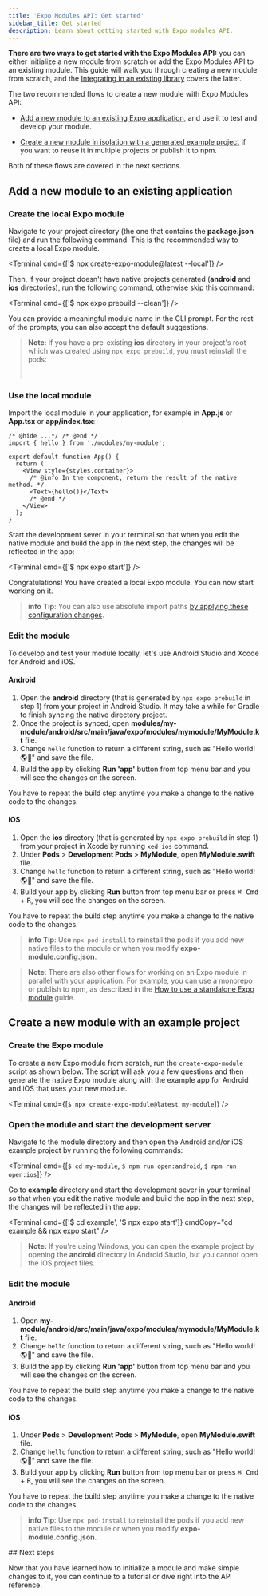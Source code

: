 ```yaml
---
title: 'Expo Modules API: Get started'
sidebar_title: Get started
description: Learn about getting started with Expo modules API.
---
```




**There are two ways to get started with the Expo Modules API:** you can either initialize a new module from scratch or add the Expo Modules API to an existing module. This guide will walk you through creating a new module from scratch, and the [Integrating in an existing library](/modules/existing-library) covers the latter.

The two recommended flows to create a new module with Expo Modules API:

- [Add a new module to an existing Expo application](#add-a-new-module-to-an-existing-application), and use it to test and develop your module.

- [Create a new module in isolation with a generated example project](#creating-a-new-module-with-an-example-project) if you want to reuse it in multiple projects or publish it to npm.

Both of these flows are covered in the next sections.

## Add a new module to an existing application

<Step label="1">

### Create the local Expo module

Navigate to your project directory (the one that contains the **package.json** file) and run the following command. This is the recommended way to create a local Expo module.

<Terminal cmd={['$ npx create-expo-module@latest --local']} />

Then, if your project doesn't have native projects generated (**android** and **ios** directories), run the following command, otherwise skip this command:

<Terminal cmd={['$ npx expo prebuild --clean']} />

You can provide a meaningful module name in the CLI prompt. For the rest of the prompts, you can also accept the default suggestions.

> **Note**: If you have a pre-existing **ios** directory in your project's root which was created using `npx expo prebuild`, you must reinstall the pods:
>
> <br />
> <Terminal cmd={['$ npx pod-install']} />

</Step>

<Step label="2">

### Use the local module

Import the local module in your application, for example in **App.js** or **App.tsx** or **app/index.tsx**:

```tsx App.tsx
/* @hide ...*/ /* @end */
import { hello } from './modules/my-module';

export default function App() {
  return (
    <View style={styles.container}>
      /* @info In the component, return the result of the native method. */
      <Text>{hello()}</Text>
      /* @end */
    </View>
  );
}
```

Start the development sever in your terminal so that when you edit the native module and build the app in the next step, the changes will be reflected in the app:

<Terminal cmd={['$ npx expo start']} />

Congratulations! You have created a local Expo module. You can now start working on it.

> **info** **Tip**: You can also use absolute import paths [by applying these configuration changes](https://expo.fyi/absolute-path-expo-modules.md).

</Step>

<Step label="3">

### Edit the module

To develop and test your module locally, let's use Android Studio and Xcode for Android and iOS.

#### Android

1. Open the **android** directory (that is generated by `npx expo prebuild` in step 1) from your project in Android Studio. It may take a while for Gradle to finish syncing the native directory project.
2. Once the project is synced, open **modules/my-module/android/src/main/java/expo/modules/mymodule/MyModule.kt** file.
3. Change `hello` function to return a different string, such as "Hello world! 🌎🤖" and save the file.
4. Build the app by clicking **Run 'app'** button from top menu bar and you will see the changes on the screen.

You have to repeat the build step anytime you make a change to the native code to the changes.

#### iOS

1. Open the **ios** directory (that is generated by `npx expo prebuild` in step 1) from your project in Xcode by running `xed ios` command.
2. Under **Pods** > **Development Pods** > **MyModule**, open **MyModule.swift** file.
3. Change `hello` function to return a different string, such as "Hello world! 🌎🍎" and save the file.
4. Build your app by clicking **Run** button from top menu bar or press <kbd>⌘ Cmd</kbd> + <kbd>R</kbd>, you will see the changes on the screen.

You have to repeat the build step anytime you make a change to the native code to the changes.

> **info** **Tip**: Use `npx pod-install` to reinstall the pods if you add new native files to the module or when you modify **expo-module.config.json**.

</Step>

> **Note**: There are also other flows for working on an Expo module in parallel with your application. For example, you can use a monorepo or publish to npm, as described in the [How to use a standalone Expo module](/modules/use-standalone-expo-module-in-your-project) guide.

## Create a new module with an example project

<Step label="1">

### Create the Expo module

To create a new Expo module from scratch, run the `create-expo-module` script as shown below.
The script will ask you a few questions and then generate the native Expo module along with the example app for Android and iOS that uses your new module.

<Terminal cmd={[`$ npx create-expo-module@latest my-module`]} />

</Step>

<Step label="2">

### Open the module and start the development server

Navigate to the module directory and then open the Android and/or iOS example project by running the following commands:

<Terminal cmd={[`$ cd my-module`, `$ npm run open:android`, `$ npm run open:ios`]} />

Go to **example** directory and start the development sever in your terminal so that when you edit the native module and build the app in the next step, the changes will be reflected in the app:

<Terminal cmd={['$ cd example', '$ npx expo start']} cmdCopy="cd example && npx expo start" />

> **Note:** If you're using Windows, you can open the example project by opening the **android** directory in Android Studio, but you cannot open the iOS project files.

</Step>

<Step label="3">

### Edit the module

#### Android

1. Open **my-module/android/src/main/java/expo/modules/mymodule/MyModule.kt** file.
2. Change `hello` function to return a different string, such as "Hello world! 🌎🤖" and save the file.
3. Build the app by clicking **Run 'app'** button from top menu bar and you will see the changes on the screen.

You have to repeat the build step anytime you make a change to the native code to the changes.

#### iOS

1. Under **Pods** > **Development Pods** > **MyModule**, open **MyModule.swift** file.
2. Change `hello` function to return a different string, such as "Hello world! 🌎🍎" and save the file.
3. Build your app by clicking **Run** button from top menu bar or press <kbd>⌘ Cmd</kbd> + <kbd>R</kbd>, you will see the changes on the screen.

You have to repeat the build step anytime you make a change to the native code to the changes.

> **info** **Tip**: Use `npx pod-install` to reinstall the pods if you add new native files to the module or when you modify **expo-module.config.json**.

</Step>
## Next steps

Now that you have learned how to initialize a module and make simple changes to it, you can continue to a tutorial or dive right into the API reference.

<BoxLink
  title="Tutorial: Creating a native module"
  description="A tutorial on creating a native module that persists settings with Expo Modules API."
  href="/modules/native-module-tutorial/"
  Icon={Grid01Icon}
/>

<BoxLink
  title="Expo Modules API Reference"
  description="A reference to create native modules using Swift and Kotlin."
  href="/modules/module-api/"
  Icon={Grid01Icon}
/>
